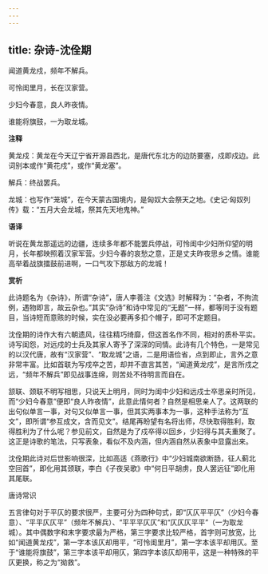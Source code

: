 ```yaml
---
---
---
```

title: 杂诗-沈佺期
---

闻道黄龙戍，频年不解兵。

可怜闺里月，长在汉家营。

少妇今春意，良人昨夜情。

谁能将旗鼓，一为取龙城。

**注释**

黄龙戍：黄龙在今天辽宁省开源县西北，是唐代东北方的边防要塞，戍即戍边。此词别本或作“黄花戍”，或作“黄龙塞”。

解兵：终战罢兵。

龙城：也写作“茏城”，在今天蒙古国境内，是匈奴大会祭天之地。《史记·匈奴列传》载：“五月大会龙城，祭其先天地鬼神。”

**语译**

听说在黄龙那遥远的边疆，连续多年都不能罢兵停战，可怜闺中少妇所仰望的明月，长年都映照着汉家军营。少妇今春的哀愁之意，正是丈夫昨夜思乡之情。谁能高举着战旗擂鼓前进啊，一口气攻下那敌方的龙城！

**赏析**

此诗题名为《杂诗》，所谓“杂诗”，唐人李善注《文选》时解释为：“杂者，不拘流例，遇物即言，故云杂也。”其实“杂诗”和诗中常见的“无题”一样，都等同于没有题目，当诗短而意赅的时候，实在没必要再多扣个帽子，即可不定题目。

沈佺期的诗作大有六朝遗风，往往精巧绮靡，但这首名作不同，相对的质朴平实。诗写闺怨，对远戍的士兵及其家人寄予了深深的同情。此诗有几个特色，一是常见的以汉代唐，故有“汉家营”、“取龙城”之语，二是用语俭省，点到即止，言外之意非常丰富。比如首联为写戍卒之苦，却并不直言其苦，“闻道黄龙戍”，是言所戍之远，“频年不解兵”即见战事连绵，则苦处不待明言而自在。

颔联、颈联不明写相思，只说天上明月，同时为闺中少妇和远戍士卒思亲时所见，而“少妇今春意”便即“良人昨夜情”，此意此情何者？自然是相思亲人了。这两联的出句似单言一事，对句又似单言一事，但其实两事本为一事，这种手法称为“互文”，即所谓“参互成文，含而见文”。结尾再盼望有名将出师，尽快取得胜利，取得胜利为了什么呢？参见前文，自然是为了戍卒得以回乡，少妇得与其夫重聚了。这正是诗歌的笔法，只写表象，看似不及内涵，但内涵自然从表象中显露出来。

沈佺期此诗对后世影响很深，比如高适《燕歌行》中“少妇城南欲断肠，征人蓟北空回首”，即化用其颈联，李白《子夜吴歌》中“何日平胡虏，良人罢远征”即化用其尾联。

唐诗常识

五言律句对于平仄的要求很严，主要可分为四种句式，即“仄仄平平仄”（少妇今春意）、“平平仄仄平”（频年不解兵）、“平平平仄仄”和“仄仄仄平平”（一为取龙城）。其中偶数字和末字要求最为严格，第三字要求比较严格，首字则可放宽，比如“闻道黄龙戍”，第一字本该仄却用平，“可怜闺里月”，第一字本该平却用仄。至于“谁能将旗鼓”，第三字本该平却用仄，第四字本该仄却用平，这是一种特殊的平仄更换，称之为“拗救”。